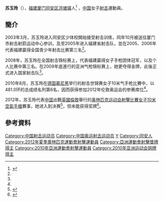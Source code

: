 {{Infobox sportsperson
| headercolor    = #D2691E
| name           = 苏玉玲
| image          = 
| imagesize      =
| caption        =
| birthname      =
| fullname       =
| nickname       =
| nationality    = 
| residence      =
| birthdate      = {{birth_date_and_age|1989|4|24}}<ref name="伦敦奥运">{{cite web|title=2012伦敦奥运会中国体育代表团成员名录 - 苏玉玲|url=http://2012teamchina.olympic.cn/index.php/personview/persons/16106}}{{zh-cn}}</ref>
| birthplace     = {{CHN}}[[福建省|福建省]][[厦门市|厦门市]][[同安区|同安区]]
| height         = {{height|m=1.58}}<ref name="伦敦奥运"/>
| weight         = {{weight|kg=50}}<ref name="伦敦奥运"/>
| website        = 
| country        = {{CHN}}
| sport          = 女子[[射擊運動|射擊]]
| collegeteam    =
| club           =
| team           =
| turnedpro      =
| coach          = [[薛保全|薛保全]]<ref name="伦敦奥运"/>
| retired        =
| coaching       =
| worlds         =
| regionals      =
| nationals      =
| olympics       =
| paralympics    =
| highestranking =
| pb             =
| medaltemplates = 
| show-medals    = yes
}}
'''苏玉玲'''（{{bd|1989年|4月24日}}），[[福建|福建]][[厦门|厦门]][[同安区|同安区]][[洪塘镇_(厦门市)|洪塘镇]]人<ref name="同安女孩">{{cite news|title=同安女孩苏玉玲夺获奥运门票|url=http://www.xmnn.cn/tongan/jdgz/201008/t20100821_1538752.htm|newspaper=厦门网|date=2010-08-21}}{{dead link|date=2018年4月 |bot=InternetArchiveBot |fix-attempted=yes }}</ref> ，[[中国|中国]]女子[[射击|射击]]運動員。

==簡介==
2003年3月，苏玉玲进入同安区少体校開始接受射击训练，同年10月被送往厦门市射击射箭运动中心参训，及至2005年进入福建省射击队，並在2005、2006年代表福建贏得全国青少年射击比赛第三名<ref name="同安女孩"/>。

2008年，苏玉玲在全国射击锦标赛上，代表福建贏得女子手枪团体冠军，以及个人比赛中第三名。在2009年底進行的亚洲气枪锦标赛上，她更夺得金牌，此後正式进入国家射击队<ref name="同安女孩"/>。

2010年8月，苏玉玲在[[德国|德国]][[慕尼黑|慕尼黑]]举行的射击世锦赛女子10米气手枪比賽中，以481.0环的总成绩名列第6名，因而获得参加2012年伦敦奥运会的参赛席位<ref name="同安女孩"/>。

2012年，苏玉玲代表[[2012年夏季奥林匹克运动会中国代表团|中国]]出戰[[英國|英國]][[倫敦|倫敦]]舉行的[[2012年夏季奥林匹克运动会|奥林匹克运动会]][[2012年夏季奧林匹克運動會射擊比賽|射擊比賽]][[2012年夏季奧林匹克運動會射擊比賽－女子10米空氣手槍|女子10米空氣手槍]]賽事，她进入到决赛<ref>{{cite news |title=十米气手枪资格赛-郭文珺排第一 苏玉玲第四晋级 |url=http://2012.sina.com.cn/cn/sh/2012-07-29/171725233.shtml |accessdate=2021-07-29 |work=[[新浪网|新浪网]]}}</ref>，但未能获得奖牌<ref>{{cite news |title=女射手为中国赢得第5枚奥运金牌 |url=https://www.bbc.com/ukchina/simp/uk_life/2012/07/120729_olympics_china_5thmedal |accessdate=2021-07-29 |work=BBC |date=2012-07-29 |language=zh-hans}}</ref>。

==參考資料==
{{Reflist}}

{{DEFAULTSORT:Su Yuling}}
[[Category:中国射击运动员|Category:中国射击运动员]]
[[Category:中国奥运射击运动员|Category:中国奥运射击运动员]]
[[Category:苏姓|Y]]
[[Category:同安人|Category:同安人]]
[[Category:2012年夏季奧林匹克運動會射擊運動員|Category:2012年夏季奧林匹克運動會射擊運動員]]
[[Category:亞洲運動會射擊獎牌得主|Category:亞洲運動會射擊獎牌得主]]
[[Category:2010年亞洲運動會射擊運動員|Category:2010年亞洲運動會射擊運動員]]
[[Category:2010年亚洲运动会铜牌得主|Category:2010年亚洲运动会铜牌得主]]